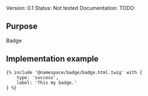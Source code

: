 <div class="mb-4 text-center">
	<span class="badge badge-sm text-bg-blue me-2">Version: 0.1</span>
	<span class="badge badge-sm text-bg-red me-2">Status: Not tested</span>
	<span class="badge badge-sm text-bg-warning">Documentation: TODO</span>
</div>

## Purpose

Badge

## Implementation example
```
{% include '@namespace/badge/badge.html.twig' with {
	type: 'success',
	label: 'This my badge.'
} %}
```